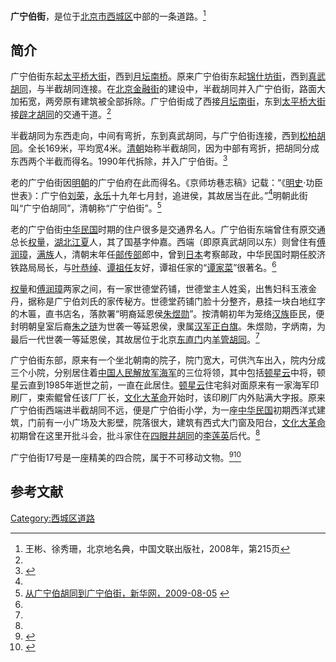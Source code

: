 {{Coord|39.91254|116.35248|type:landmark_region:CN-11_source:GoogleMaps|display=title}}
{{Infobox China Road
|路牌类型 = Beijing
|道路方向 =WE
|中文道路名称 = 广宁伯街
|道路名称拼音 = GUANGNINGBO JIE
|图片 = 
|图片说明 = 
|道路属性 = 
|道路总长度 = 
|车速限制 = 
|行车线数量 = 
|所在地区 = [[北京市|北京市]][[西城区|西城区]]
|起点 = [[月坛南桥|月坛南桥]]
|终点 = [[太平桥大街|太平桥大街]]
|路段主要建筑 = 中国建设银行大厦<br>（[[中国建设银行|中国建设银行]]总行）<br>[[平安大厦_(北京)|平安大厦]]<br>中国联通大厦<br>（[[中国联通|中国联通]]）<br>[[富凯大厦|富凯大厦]]<br>[[华实大厦|华实大厦]]<br>[[金泽大厦|金泽大厦]]<br>[[中国大唐集团公司|中国大唐集团公司]]<br>[[大唐国际发电股份公司|大唐国际发电股份公司]]
}}

'''广宁伯街'''，是位于[[北京市|北京市]][[西城区|西城区]]中部的一条道路。<ref name=bjdmd>王彬、徐秀珊，北京地名典，中国文联出版社，2008年，第215页</ref>

==简介==
广宁伯街东起[[太平桥大街|太平桥大街]]，西到[[月坛南桥|月坛南桥]]。原来广宁伯街东起[[锦什坊街|锦什坊街]]，西到[[真武胡同_(西城区)|真武胡同]]，与半截胡同连接。在[[北京金融街|北京金融街]]的建设中，半截胡同并入广宁伯街，路面大加拓宽，两旁原有建筑被全部拆除。广宁伯街成了西接[[月坛南街|月坛南街]]，东到[[太平桥大街|太平桥大街]]接[[辟才胡同|辟才胡同]]的交通干道。<ref name=bjdmd/>

半截胡同为东西走向，中间有弯折，东到真武胡同，与广宁伯街连接，西到[[松柏胡同|松柏胡同]]。全长169米，平均宽4米。[[清朝|清朝]]始称半截胡同，因为中部有弯折，把胡同分成东西两个半截而得名。1990年代拆除，并入广宁伯街。<ref>{{Cite web |url=http://www.bjdclib.com/subdb/laneculture/lane/200907/t20090702_4180.html |title=半截胡同，东华流韵，2009-07-02 |accessdate=2015-03-08 |archive-date=2015-04-02 |archive-url=https://web.archive.org/web/20150402151810/http://www.bjdclib.com/subdb/laneculture/lane/200907/t20090702_4180.html |dead-url=no }}</ref>

老的广宁伯街因[[明朝|明朝]]的广宁伯府在此而得名。《京师坊巷志稿》记载：“《[[明史|明史]]·功臣世表》：广宁伯[[刘荣_(明朝)|刘荣]]，[[永乐|永乐]]十九年七月封，追进侯，其故居当在此。”<ref name=bjdmd/>明朝此街叫“广宁伯胡同”，清朝称“广宁伯街”。<ref name=xhw>[http://www.bj.xinhuanet.com/bjpd_sdwm/2009-08/05/content_17309958.htm 从广宁伯胡同到广宁伯街，新华网，2009-08-05] {{webarchive|url=https://web.archive.org/web/20120505143110/http://www.bj.xinhuanet.com/bjpd_sdwm/2009-08/05/content_17309958.htm |date=2012-05-05 }}</ref>

老的广宁伯街[[中华民国|中华民国]]时期的住户很多是交通界名人。广宁伯街东端曾住有原交通总长[[权量|权量]]，[[湖北|湖北]][[江夏|江夏]]人，其了国基字仲嘉。西端（即原真武胡同以东）则曾住有[[傅润璋|傅润璋]]，[[满族|满族]]人，清朝末年任[[邮传部|邮传部]]郎中，曾到[[日本|日本]]考察邮政，中华民国时期任胶济铁路局局长，与[[叶恭绰|叶恭绰]]、[[谭祖任|谭祖任]]友好，谭祖任家的“[[谭家菜|谭家菜]]”很著名。<ref name=bjdmd/>

[[权量|权量]]和[[傅润璋|傅润璋]]两家之间，有一家世德堂药铺，世德堂主人姓奚，出售妇科玉液金丹，据称是广宁伯刘氏的家传秘方。世德堂药铺门脸十分整齐，悬挂一块白地红字的木匾，直书店名，落款署“明裔延恩侯[[朱煜勋|朱煜勋]]”。按清朝初年为笼络[[汉族|汉族]]臣民，便封明朝皇室后裔[[朱之琏|朱之琏]]为世袭一等延恩侯，隶属[[汉军正白旗|汉军正白旗]]。朱煜勋，字炳南，为最后一代世袭一等延恩侯，其故居位于北京[[东直门|东直门]]内[[羊管胡同|羊管胡同]]。<ref name=bjdmd/>

广宁伯街东部，原来有一个坐北朝南的院子，院门宽大，可供汽车出入，院内分成三个小院，分别居住着[[中国人民解放军海军|中国人民解放军海军]]的三位将领，其中包括[[顿星云|顿星云]]中将，顿星云直到1985年逝世之前，一直在此居住。[[顿星云|顿星云]]住宅斜对面原来有一家海军印刷厂，束索鲲曾任该厂厂长，[[文化大革命|文化大革命]]开始时，该印刷厂内外贴满大字报。原来广宁伯街西端进半截胡同不远，便是广宁伯街小学，为一座[[中华民国|中华民国]]初期西洋式建筑，门前有一小广场及大影壁，院落很大，建筑有西式大门窗及阳台，[[文化大革命|文化大革命]]初期曾在这里开批斗会，批斗家住在[[四眼井胡同|四眼井胡同]]的[[李莲英|李莲英]]后代。<ref name=xhw/>

广宁伯街17号是一座精美的四合院，属于不可移动文物。<ref>{{Cite web |url=http://news.sina.com.cn/c/2002-09-18/1426731408.html |title=未经现场踏勘不得拆除 京城四合院保护有新规，新浪，2002-09-18 |accessdate=2015-03-08 |archive-date=2015-04-02 |archive-url=https://web.archive.org/web/20150402093005/http://news.sina.com.cn/c/2002-09-18/1426731408.html |dead-url=no }}</ref><ref>{{Cite web |url=http://www.bjdclib.com/dclib/subjectdb/dhly/newsphoto/201005/t20100528_33179.html |title=武定胡同23号不会拆，东华流韵，2010-05-28 |accessdate=2015-03-08 |archive-date=2015-04-02 |archive-url=https://web.archive.org/web/20150402184520/http://www.bjdclib.com/dclib/subjectdb/dhly/newsphoto/201005/t20100528_33179.html |dead-url=no }}</ref>

==参考文献==
{{reflist}}

[[Category:西城区道路|Category:西城区道路]]